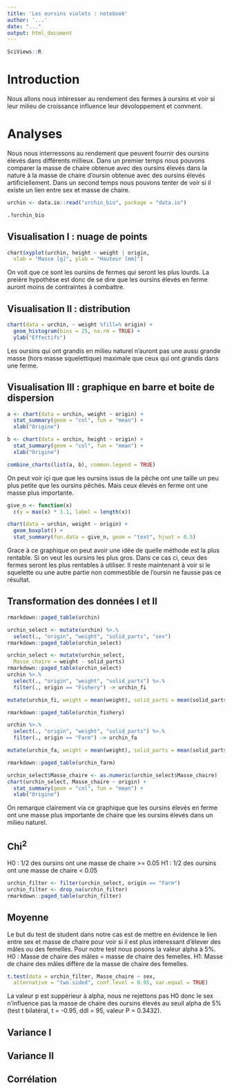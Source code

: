 ```yaml
---
title: 'Les oursins violets : notebook'
author: '...'
date: "..."
output: html_document
---
```


```r
SciViews::R
```

# Introduction 
Nous allons nous intéresser au rendement des fermes à oursins et voir si leur milieu de croissance influence leur dévoloppement et comment.
<!---- 
Introduisez en quelques phrases le sujet dont traite votre notebook. Vous avez la liberté de décider la thématique qui vous intéresse sur base des données mises à votre disposition.
---->

# Analyses
Nous nous interressons au rendement que peuvent fournir des oursins élevés dans différents millieux. Dans un premier temps nous pouvons comparer la masse de chaire obtenue avec des oursins élevés dans la nature à la masse de chaire d'oursin obtenue avec des oursins élevés artificiellement. Dans un second temps nous pouvons tenter de voir si il existe un lien entre sex et masse de chaire.
<!---
Un notebook est une succession de graphiques, de tableaux ou encore d'analyses qui traite du sujet que vous avez décidé de traiter. N'hésitez à pas à tester plusieurs variables. 
--->
```r
urchin <- data.io::read("urchin_bio", package = "data.io")
```
```r
.?urchin_bio
```

## Visualisation I : nuage de points 
```r
chart$xyplot(urchin, height ~ weight | origin,
  xlab = "Masse [g]", ylab = "Hauteur [mm]")
```
On voit que ce sont les oursins de fermes qui seront les plus lourds. La preière hypothèse est donc de se dire que les oursins élevés en ferme auront moins de contraintes à combattre.
<!---
Vous devez proposer au minimum 2 graphiques et au maximum 4 graphiques afin d'explorer les données. Commentez les en 2-3 phrases.
--->

## Visualisation II : distribution
```r
chart(data = urchin, ~ weight %fill=% origin) +
  geom_histogram(bins = 25, na.rm = TRUE) +
  ylab("Effectifs")
```
  
Les oursins qui ont grandis en milieu naturel n'auront pas une aussi grande masse (hors masse squelettique) maximale que ceux qui ont grandis dans une ferme.


## Visualisation III : graphique en barre et boite de dispersion 
```r
a <- chart(data = urchin, weight ~ origin) +
  stat_summary(geom = "col", fun = "mean") +
  xlab("Origine")

b <- chart(data = urchin, height ~ origin) +
  stat_summary(geom = "col", fun = "mean") +
  xlab("Origine")

combine_charts(list(a, b), common.legend = TRUE)
```

On peut voir içi que que les oursins issus de la pêche ont une taille un peu plus petite que les oursins pêchés. Mais ceux élevés en ferme ont une masse plus importante.

```r
give_n <- function(x)
  c(y = max(x) * 1.1, label = length(x)) 

chart(data = urchin, weight ~ origin) +
  geom_boxplot() + 
  stat_summary(fun.data = give_n, geom = "text", hjust = 0.5)
```

Grace à ce graphique on peut avoir une idée de quelle méthode est la plus rentable. Si on veut les oursins les plus gros. Dans ce cas ci, ceux des fermes seront les plus rentables à utiliser. Il reste maintenant à voir si le squelette ou une autre partie non commestible de l'oursin ne fausse pas ce résultat.



## Transformation des données I et II
```r
rmarkdown::paged_table(urchin)
```

```r
urchin_select <- mutate(urchin) %>.%
  select(., "origin", "weight", "solid_parts", "sex")
rmarkdown::paged_table(urchin_select)
```

```r
urchin_select <- mutate(urchin_select,
  Masse_chaire = weight - solid_parts)
rmarkdown::paged_table(urchin_select)
urchin %>.%
  select(., "origin", "weight", "solid_parts") %>.%
  filter(., origin == "Fishery") -> urchin_fi

mutate(urchin_fi, weight = mean(weight), solid_parts = mean(solid_parts)) -> urchin_fishery

rmarkdown::paged_table(urchin_fishery)
```

```r
urchin %>.%
  select(., "origin", "weight", "solid_parts") %>.%
  filter(., origin == "Farm") -> urchin_fa

mutate(urchin_fa, weight = mean(weight), solid_parts = mean(solid_parts)) -> urchin_farm

rmarkdown::paged_table(urchin_farm)
```

```r
urchin_select$Masse_chaire <- as.numeric(urchin_select$Masse_chaire)
chart(urchin_select, Masse_chaire ~ origin) +
  stat_summary(geom = "col", fun = "mean") +
  xlab("Origine")
```
On remarque clairement via ce graphique que les oursins élevés en ferme ont une masse plus importante de chaire que les oursins élevés dans un milieu naturel.
<!---
Vous devez proposer au minimum 2 tableaux et au maximum 4 tableaux qui résument vos données. Commentez les en 2-3 phrases.
--->

## Chi^2^
H0 : 1/2 des oursins ont une masse de chaire >= 0.05
H1 : 1/2 des oursins ont une masse de chaire < 0.05

```r
urchin_filter <- filter(urchin_select, origin == "Farm")
urchin_filter <- drop_na(urchin_filter)
rmarkdown::paged_table(urchin_filter)
```






<!---
Si la réalisation d'un test de chi^2^ se prête à vos données, réalisé au minimum 1 et au maximum 2 tests. Commentez les en maximum 5 phrases. 
---> 

## Moyenne 
Le but du test de student dans notre cas est de mettre en évidence le lien entre sex et masse de chaire pour voir si il est plus interessant d'élever des mâles ou des femelles. Pour notre test nous posons la valeur alpha à 5%.
H0 : Masse de chaire des mâles = masse de chaire des femelles.
H1: Masse de chaire des mâles diffère de la masse de chaire des femelles.
```r
t.test(data = urchin_filter, Masse_chaire ~ sex,
  alternative = "two.sided", conf.level = 0.95, var.equal = TRUE)
```
La valeur p est suppérieur à alpha, nous ne rejettons pas H0 donc le sex n'influence pas la masse de chaire des oursins élevés au seuil alpha de 5%(test t bilatéral, t = -0.95, ddl = 95, valeur P = 0.3432).
<!---
Si la réalisation d'un test de Student se prête à vos données, réalisez au minimum 1 et au maximum 2 tests. Commentez les en maximum 5 phrases.
---> 

## Variance I

<!---
Si la réalisation d'un test d'ANOVA se prête à vos données, réalisé au minimum 1 et au maximum 2 tests. Commentez les en maximum 5 phrases.
---> 

## Variance II

<!---
Si la réalisation d'un test d'ANOVA à 2 facteurs se prête à vos données, réalisé au minimum 1 et au maximum 2 tests. Commentez les en maximum 5 phrases.
---> 

## Corrélation

<!---
Si la réalisation d'un test de corrélation se prête à vos données, réalisé au minimum 1 et au maximum 2 tests. Commentez les en maximum 5 phrases. 
---> 

